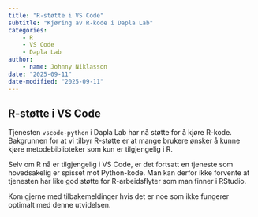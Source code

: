 ```yaml
---
title: "R-støtte i VS Code"
subtitle: "Kjøring av R-kode i Dapla Lab"
categories:
    - R
    - VS Code
    - Dapla Lab
author:
    - name: Johnny Niklasson
date: "2025-09-11"
date-modified: "2025-09-11"
---
```


## R-støtte i VS Code

Tjenesten `vscode-python` i Dapla Lab har nå støtte for å kjøre R-kode. Bakgrunnen for at vi tilbyr R-støtte er at mange brukere ønsker å kunne kjøre metodebiblioteker som kun er tilgjengelig i R. 

Selv om R nå er tilgjengelig i VS Code, er det fortsatt en tjeneste som hovedsakelig er spisset mot Python-kode. Man kan derfor ikke forvente at tjenesten har like god støtte for R-arbeidsflyter som man finner i RStudio.

Kom gjerne med tilbakemeldinger hvis det er noe som ikke fungerer optimalt med denne utvidelsen.